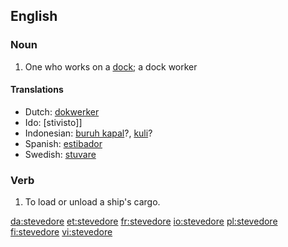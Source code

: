 ==English==
{{wikipedia}}

===Noun===
{{en-noun}}

# One who works on a [[dock]]; a dock worker

====Translations====
*Dutch: [[dokwerker]] {{m}}
*Ido: [stivisto]]
*Indonesian: [[buruh kapal]]?, [[kuli]]?
*Spanish: [[estibador]] {{m}}
*Swedish: [[stuvare]]

===Verb===
{{en-verb|stevedor|ing}}

# {{transitive}} To load or unload a ship's cargo.

[[da:stevedore]]
[[et:stevedore]]
[[fr:stevedore]]
[[io:stevedore]]
[[pl:stevedore]]
[[fi:stevedore]]
[[vi:stevedore]]